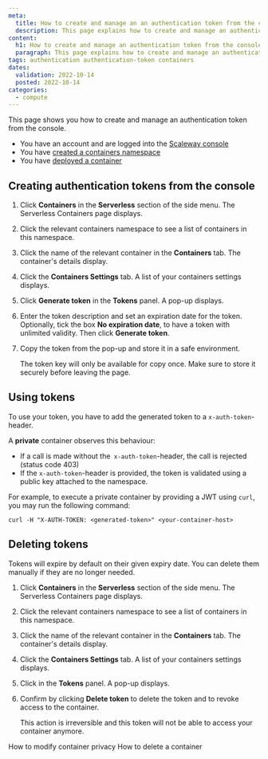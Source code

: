 ```yaml
---
meta:
  title: How to create and manage an an authentication token from the console
  description: This page explains how to create and manage an authentication token from the console
content:
  h1: How to create and manage an authentication token from the console
  paragraph: This page explains how to create and manage an authentication token from the console
tags: authentication authentication-token containers 
dates:
  validation: 2022-10-14
  posted: 2022-10-14
categories:
  - compute
---
```


This page shows you how to create and manage an authentication token from the console.

<Message type="requirement">

  - You have an account and are logged into the [Scaleway console](https://console.scaleway.com)
  - You have [created a containers namespace](/compute/containers/how-to/create-a-containers-namespace)
  - You have [deployed a container](/compute/containers/how-to/deploy-a-container/)

</Message>

## Creating authentication tokens from the console 

1. Click **Containers** in the **Serverless** section of the side menu. The Serverless Containers page displays.

2. Click the relevant containers namespace to see a list of containers in this namespace.

3. Click the name of the relevant container in the **Containers** tab. The container's details display. 

4. Click the **Containers Settings** tab. A list of your containers settings displays. 

5. Click **Generate token** in the **Tokens** panel. A pop-up displays.

    <Lightbox src="scaleway-container-generate-token.webp" alt="" />

6. Enter the token description and set an expiration date for the token. Optionally, tick the box **No expiration date**, to have a token with unlimited validity. Then click **Generate token**.

7. Copy the token from the pop-up and store it in a safe environment. 

    <Message type="important">

    The token key will only be available for copy once. Make sure to store it securely before leaving the page.

    </Message>

## Using tokens

To use your token, you have to add the generated token to a `x-auth-token`-header.

A **private** container observes this behaviour:

* If a call is made without the` x-auth-token`-header, the call is rejected (status code 403)
* If the `x-auth-token`-header is provided, the token is validated using a public key attached to the namespace.

For example, to execute a private container by providing a JWT using `curl`, you may run the following command:
```
curl -H "X-AUTH-TOKEN: <generated-token>" <your-container-host>
```

## Deleting tokens 

Tokens will expire by default on their given expiry date. You can delete them manually if they are no longer needed. 

1. Click **Containers** in the **Serverless** section of the side menu. The Serverless Containers page displays.

2. Click the relevant containers namespace to see a list of containers in this namespace.

3. Click the name of the relevant container in the **Containers** tab. The container's details display. 

4. Click the **Containers Settings** tab. A list of your containers settings displays. 

5. Click <Icon name="delete" /> in the **Tokens** panel. A pop-up displays.

6. Confirm by clicking **Delete token** to delete the token and to revoke access to the container. 

    <Message type="important">

    This action is irreversible and this token will not be able to access your container anymore.

    </Message>

<Navigation title="See Also">
  <PreviousButton to="/compute/containers/how-to/modify-container-privacy/">How to modify container privacy</PreviousButton>
  <NextButton to="/compute/containers/how-to/delete-a-container/">How to delete a container</NextButton>
</Navigation>